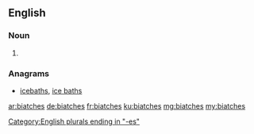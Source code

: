 ==English==

===Noun===
{{head|en}}

# {{plural of|biatch}}

===Anagrams===
* [[icebaths#English|icebaths]], [[ice baths#English|ice baths]]

[[Category:English plurals ending in "-es"]]

[[ar:biatches]]
[[de:biatches]]
[[fr:biatches]]
[[ku:biatches]]
[[mg:biatches]]
[[my:biatches]]